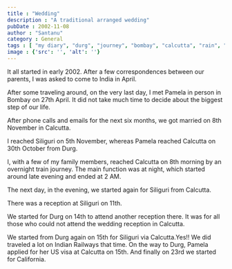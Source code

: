 ```yaml
---
title : "Wedding"
description : "A traditional arranged wedding"
pubDate : 2002-11-08
author : "Santanu"
category : General
tags : [ "my diary", "durg", "journey", "bombay", "calcutta", "rain", "siliguri",]
image : {'src': '', 'alt': ''}
---
```

It all started in early 2002. After a few correspondences between our parents, I was asked to come to India in April. 

After some traveling around, on the very last day, I met Pamela in person in Bombay on 27th April. It did not take much time to decide about the biggest step of our life. 

After phone calls and emails for the next six months, we got married on 8th November in Calcutta. 

I reached Siliguri on 5th November, whereas Pamela reached Calcutta on 30th October from Durg. 

I, with a few of my family members, reached Calcutta on 8th morning by an overnight train journey. The main function was at night, which started around late evening and ended at 2 AM. 

The next day, in the evening, we started again for Siliguri from Calcutta. 

There was a reception at Siliguri on 11th. 

We started for Durg on 14th to attend another reception there. It was for all those who could not attend the wedding reception in Calcutta. 

 We started from Durg again on 15th for Siliguri via Calcutta.Yes!! We did traveled a lot on Indian Railways that time. On the way to Durg, Pamela applied for her US visa at Calcutta on 15th. And finally on 23rd we started for California.

